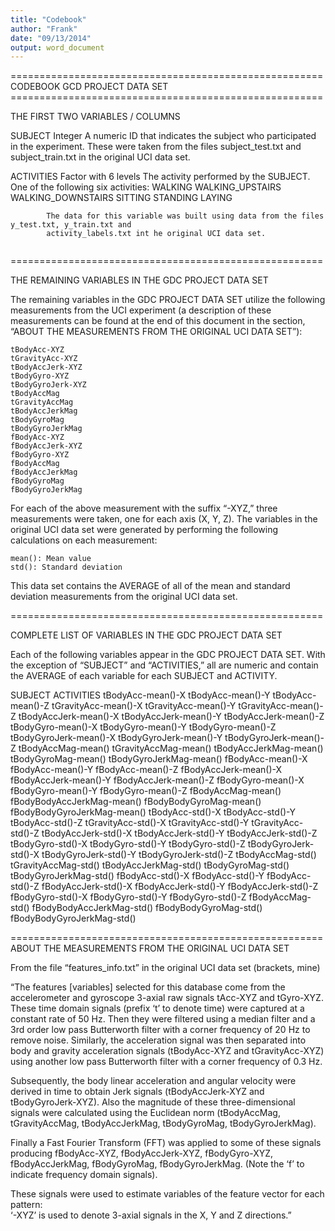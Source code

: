 ```yaml
---
title: "Codebook"
author: "Frank"
date: "09/13/2014"
output: word_document
---
```


======================================================
CODEBOOK
GCD PROJECT DATA SET
======================================================

THE FIRST TWO VARIABLES / COLUMNS


SUBJECT     Integer
            A numeric ID that indicates the subject who participated in the experiment.
            These were taken from the files subject_test.txt and subject_train.txt in the original
            UCI data set.

ACTIVITIES  Factor with 6 levels
            The activity performed by the SUBJECT. One of the following six activities:
            WALKING
            WALKING_UPSTAIRS
            WALKING_DOWNSTAIRS
            SITTING
            STANDING
            LAYING
            
            The data for this variable was built using data from the files y_test.txt, y_train.txt and 
            activity_labels.txt int he original UCI data set.
            
======================================================

THE REMAINING VARIABLES IN THE GDC PROJECT DATA SET

The remaining variables in the GDC PROJECT DATA SET utilize the following measurements from the UCI experiment (a description of these measurements can be found at the end of this document in the section, "ABOUT THE MEASUREMENTS FROM THE ORIGINAL UCI DATA SET"): 
  
    tBodyAcc-XYZ
    tGravityAcc-XYZ
    tBodyAccJerk-XYZ
    tBodyGyro-XYZ
    tBodyGyroJerk-XYZ
    tBodyAccMag
    tGravityAccMag
    tBodyAccJerkMag
    tBodyGyroMag
    tBodyGyroJerkMag
    fBodyAcc-XYZ
    fBodyAccJerk-XYZ
    fBodyGyro-XYZ
    fBodyAccMag
    fBodyAccJerkMag
    fBodyGyroMag
    fBodyGyroJerkMag

For each of the above measurement with the suffix "-XYZ," three measurements were taken, one for each axis (X, Y, Z). The variables in the original UCI data set were generated by performing the following calculations on each measurement: 

    mean(): Mean value
    std(): Standard deviation

This data set contains the AVERAGE of all of the mean and standard deviation measurements from the original UCI data set. 

======================================================

COMPLETE LIST OF VARIABLES IN THE GDC PROJECT DATA SET

Each of the following variables appear in the GDC PROJECT DATA SET. With the exception of "SUBJECT" and "ACTIVITIES," all are numeric and contain the AVERAGE of each variable for each SUBJECT and ACTIVITY. 

SUBJECT
ACTIVITIES
tBodyAcc-mean()-X
tBodyAcc-mean()-Y
tBodyAcc-mean()-Z
tGravityAcc-mean()-X
tGravityAcc-mean()-Y
tGravityAcc-mean()-Z
tBodyAccJerk-mean()-X
tBodyAccJerk-mean()-Y
tBodyAccJerk-mean()-Z
tBodyGyro-mean()-X
tBodyGyro-mean()-Y
tBodyGyro-mean()-Z
tBodyGyroJerk-mean()-X
tBodyGyroJerk-mean()-Y
tBodyGyroJerk-mean()-Z
tBodyAccMag-mean()
tGravityAccMag-mean()
tBodyAccJerkMag-mean()
tBodyGyroMag-mean()
tBodyGyroJerkMag-mean()
fBodyAcc-mean()-X
fBodyAcc-mean()-Y
fBodyAcc-mean()-Z
fBodyAccJerk-mean()-X
fBodyAccJerk-mean()-Y
fBodyAccJerk-mean()-Z
fBodyGyro-mean()-X
fBodyGyro-mean()-Y
fBodyGyro-mean()-Z
fBodyAccMag-mean()
fBodyBodyAccJerkMag-mean()
fBodyBodyGyroMag-mean()
fBodyBodyGyroJerkMag-mean()
tBodyAcc-std()-X
tBodyAcc-std()-Y
tBodyAcc-std()-Z
tGravityAcc-std()-X
tGravityAcc-std()-Y
tGravityAcc-std()-Z
tBodyAccJerk-std()-X
tBodyAccJerk-std()-Y
tBodyAccJerk-std()-Z
tBodyGyro-std()-X
tBodyGyro-std()-Y
tBodyGyro-std()-Z
tBodyGyroJerk-std()-X
tBodyGyroJerk-std()-Y
tBodyGyroJerk-std()-Z
tBodyAccMag-std()
tGravityAccMag-std()
tBodyAccJerkMag-std()
tBodyGyroMag-std()
tBodyGyroJerkMag-std()
fBodyAcc-std()-X
fBodyAcc-std()-Y
fBodyAcc-std()-Z
fBodyAccJerk-std()-X
fBodyAccJerk-std()-Y
fBodyAccJerk-std()-Z
fBodyGyro-std()-X
fBodyGyro-std()-Y
fBodyGyro-std()-Z
fBodyAccMag-std()
fBodyBodyAccJerkMag-std()
fBodyBodyGyroMag-std()
fBodyBodyGyroJerkMag-std()


======================================================
ABOUT THE MEASUREMENTS FROM THE ORIGINAL UCI DATA SET

From the file "features_info.txt" in the original UCI data set (brackets, mine)

"The features [variables] selected for this database come from the accelerometer and gyroscope 3-axial raw signals tAcc-XYZ and tGyro-XYZ. These time domain signals (prefix 't' to denote time) were captured at a constant rate of 50 Hz. Then they were filtered using a median filter and a 3rd order low pass Butterworth filter with a corner frequency of 20 Hz to remove noise. Similarly, the acceleration signal was then separated into body and gravity acceleration signals (tBodyAcc-XYZ and tGravityAcc-XYZ) using another low pass Butterworth filter with a corner frequency of 0.3 Hz. 

Subsequently, the body linear acceleration and angular velocity were derived in time to obtain Jerk signals (tBodyAccJerk-XYZ and tBodyGyroJerk-XYZ). Also the magnitude of these three-dimensional signals were calculated using the Euclidean norm (tBodyAccMag, tGravityAccMag, tBodyAccJerkMag, tBodyGyroMag, tBodyGyroJerkMag). 

Finally a Fast Fourier Transform (FFT) was applied to some of these signals producing fBodyAcc-XYZ, fBodyAccJerk-XYZ, fBodyGyro-XYZ, fBodyAccJerkMag, fBodyGyroMag, fBodyGyroJerkMag. (Note the 'f' to indicate frequency domain signals). 

These signals were used to estimate variables of the feature vector for each pattern:  
'-XYZ' is used to denote 3-axial signals in the X, Y and Z directions."



